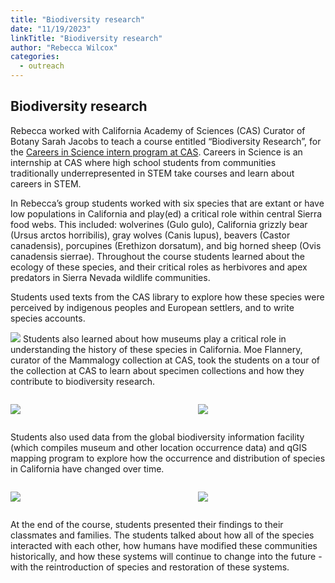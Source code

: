```yaml
---
title: "Biodiversity research"
date: "11/19/2023"
linkTitle: "Biodiversity research"
author: "Rebecca Wilcox"
categories:
  - outreach
---
```


## Biodiversity research

<!-- add info here -->

Rebecca worked with California Academy of Sciences (CAS) Curator of Botany Sarah Jacobs to teach a course entitled “Biodiversity Research”, for the [Careers in Science intern program at CAS](https://www.calacademy.org/careers-in-science-cis-intern-program). Careers in Science is an internship at CAS where high school students from communities traditionally underrepresented in STEM take courses and learn about careers in STEM.

In Rebecca’s group students worked with six species that are extant or have low populations in California and play(ed) a critical role within central Sierra food webs. This included: wolverines (Gulo gulo), California grizzly bear (Ursus arctos horribilis), gray wolves (Canis lupus), beavers (Castor canadensis), porcupines (Erethizon dorsatum), and big horned sheep (Ovis canadensis sierrae). Throughout the course students learned about the ecology of these species, and their critical roles as herbivores and apex predators in Sierra Nevada wildlife communities. 

Students used texts from the CAS library to explore how these species were perceived by indigenous peoples and European settlers, and to write species accounts. 

![](images/CiS_books_2023.png){fig-align="center"}
Students also learned about how museums play a critical role in understanding the history of these species in California. Moe Flannery, curator of the Mammalogy collection at CAS, took the students on a tour of the collection at CAS to learn about specimen collections and how they contribute to biodiversity research.

::: columns
::: {.column width="40%"}
![](images/CiS_Collection_2023.png){fig-align="center"}
:::

::: {.column width="10%"}
:::

::: {.column width="40%"}
![](images/CiS_Collection2_2023.png){fig-align="center"}

:::
:::

</a>

Students also used data from the global biodiversity information facility (which compiles museum and other location occurrence data) and qGIS mapping program to explore how the occurrence and distribution of species in California have changed over time. 

::: columns
::: {.column width="40%"}
![](images/Wolves_dist_2023.png){}
:::

::: {.column width="10%"}
:::

::: {.column width="40%"}
![](images/wolverine_dist_2023.png){}

:::
:::

</a>

At the end of the course, students presented their findings to their classmates and families. The students talked about how all of the species interacted with each other, how humans have modified these communities historically, and how these systems will continue to change into the future - with the reintroduction of species and restoration of these systems. 
